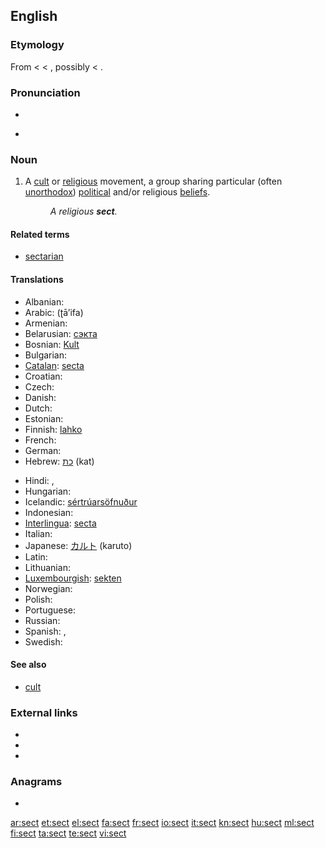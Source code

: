 {{wikipedia}}
==English==

===Etymology===
From {{etyl|enm}} {{term|lang=enm|secte}} < {{etyl|fro}} {{term|lang=fro|secte||a sect in philosophy or religion}} < {{etyl|LL.}} {{term|lang=la|secta||a sect in philosophy or religion, a school, party, faction, class, gild, band, particularly a heretical doctrince or sect, etc.}}, possibly < {{etyl|la}} {{term|lang=la|sequi||to follow}}.<!--Century 1911 has the derivation from "secare" as the main one through "secare viam" (take one's way, travel), discussing three alternative explanations as less probable: two of them from "sequi", one more from "secare". M-W online traces the origin to "sequi", so does Online Etymology Dictionary.-->

===Pronunciation===
* {{audio|en-us-sect.ogg|Audio (US)}}

* {{rhymes|ɛkt}}

===Noun===
{{en-noun}}

# A [[cult]] or [[religious]] movement, a group sharing particular (often [[unorthodox]]) [[political]] and/or religious [[beliefs]].
#: ''A religious '''sect'''.''

====Related terms====
* [[sectarian]]

====Translations====
{{trans-top|religious movement}}
* Albanian: {{t-|sq|sekt|m|xs=Albanian}}
* Arabic: {{Arab|[[طائفة]]}} (ʈā’ifa) {{f}}
* Armenian: {{t-|hy|աղանդ|tr=aġand|sc=Armn|xs=Armenian}}
* Belarusian: [[сэкта]] {{f}}
* Bosnian: [[Kult]] {{m}}
* Bulgarian: {{t+|bg|секта|f|sc=Cyrl}}
* [[Catalan]]: [[secta]] {{f}}
* Croatian: {{t+|hr|sekta|f}}
* Czech: {{t+|cs|sekta|f}}
* Danish: {{t-|da|sekt|c}}
* Dutch: {{t+|nl|sekte|f}}
* Estonian: {{t-|et|sekt}}
* Finnish: [[lahko]] {{italbrac|religious}}
* French: {{t+|fr|secte|f}}
* German: {{t+|de|Sekte|f}}
* Hebrew: [[כת]] (kat) {{f}}
{{trans-mid}}
* Hindi: {{t-|hi|मज़हब|m|tr=mazhab|sc=Deva|xs=Hindi}},  {{t-|hi|मजहब|m|tr=maj'hab|sc=Deva|xs=Hindi}}
* Hungarian: {{t+|hu|szekta}}
* Icelandic: [[sértrúarsöfnuður]] {{m}}
* Indonesian: {{t-|id|sekte|xs=Indonesian}}
* [[Interlingua]]: [[secta]]
* Italian: {{t+|it|setta|f}}
* Japanese: [[カルト]] (karuto)
* Latin: {{t|la|cultus|m}}
* Lithuanian: {{t-|lt|sekta|f|xs=Lithuanian}}
* [[Luxembourgish]]: [[sekten]]
* Norwegian: {{t-|no|sekt|m}}
* Polish: {{t+|pl|sekta|f}}
* Portuguese: {{t+|pt|seita|f}}
* Russian: {{t+|ru|секта|f|tr=sékta|sc=Cyrl}}
* Spanish: {{t-|es|secta|f}}, {{t+|es|culto|m}}
* Swedish: {{t-|sv|sekt|c}}
{{trans-bottom}}

====See also====
* [[cult]]

===External links===
* {{R:Webster 1913}}
* {{R:Century 1911}}
* {{R:OneLook}}

===Anagrams===
* {{alphagram|[[CEST#English|CEST]]}}

[[ar:sect]]
[[et:sect]]
[[el:sect]]
[[fa:sect]]
[[fr:sect]]
[[io:sect]]
[[it:sect]]
[[kn:sect]]
[[hu:sect]]
[[ml:sect]]
[[fi:sect]]
[[ta:sect]]
[[te:sect]]
[[vi:sect]]